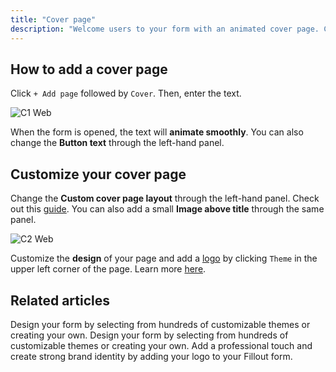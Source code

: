 ```yaml
---
title: "Cover page"
description: "Welcome users to your form with an animated cover page. Customize design and add a logo to match your brand."
---
```


## How to add a cover page

Click `+ Add page` followed by `Cover`. Then, enter the text.

![C1 Web](/images/c1.webp)

When the form is opened, the text will **animate smoothly**. You can also change the **Button text** through the left-hand panel.

## Customize your cover page

Change the **Custom cover page layout** through the left-hand panel. Check out this [guide](https://www.fillout.com/help/layout). You can also add a small **Image above title** through the same panel.

![C2 Web](/images/c2.webp)

Customize the **design** of your page and add a [logo](https://www.notion.so/Add-a-logo-f536f629e0304721a4cc56bbeed4a6ab?pvs=21) by clicking `Theme` in the upper left corner of the page. Learn more [here](https://www.notion.so/Themes-f29afca7098d44eda5f076c16b490868?pvs=21).

## Related articles

<CardGroup cols={3}>
  <Card title="Page layout" icon="rectangles-mixed" iconType="regular" color="#FFC738">
    Design your form by selecting from hundreds of customizable themes or creating your own.
  </Card>
  <Card title="Themes" icon="palette" iconType="regular" color="#FFC738">
    Design your form by selecting from hundreds of customizable themes or creating your own.
  </Card>
  <Card title="Add a logo" icon="airbnb" iconType="regular" color="#FFC738">
    Add a professional touch and create strong brand identity by adding your logo to your Fillout form.
  </Card>
</CardGroup>